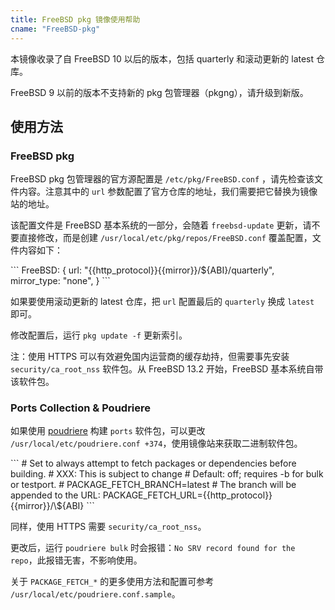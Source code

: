 ```yaml
---
title: FreeBSD pkg 镜像使用帮助
cname: "FreeBSD-pkg"
---
```


本镜像收录了自 FreeBSD 10 以后的版本，包括 quarterly 和滚动更新的 latest 仓库。

FreeBSD 9 以前的版本不支持新的 pkg 包管理器（pkgng），请升级到新版。

## 使用方法

### FreeBSD pkg

FreeBSD pkg 包管理器的官方源配置是 `/etc/pkg/FreeBSD.conf` ，请先检查该文件内容。注意其中的 `url` 参数配置了官方仓库的地址，我们需要把它替换为镜像站的地址。

该配置文件是 FreeBSD 基本系统的一部分，会随着 `freebsd-update` 更新，请不要直接修改，而是创建 `/usr/local/etc/pkg/repos/FreeBSD.conf` 覆盖配置，文件内容如下：

<CodeBlock>
```
FreeBSD: {
  url: "{{http_protocol}}{{mirror}}/${ABI}/quarterly",
  mirror_type: "none",
}
```
</CodeBlock>

如果要使用滚动更新的 latest 仓库，把 `url` 配置最后的 `quarterly` 换成 `latest` 即可。

修改配置后，运行 `pkg update -f` 更新索引。

注：使用 HTTPS 可以有效避免国内运营商的缓存劫持，但需要事先安装 `security/ca_root_nss` 软件包。从 FreeBSD 13.2 开始，FreeBSD 基本系统自带该软件包。

### Ports Collection & Poudriere

如果使用 [poudriere](https://github.com/freebsd/poudriere) 构建 `ports` 软件包，可以更改 `/usr/local/etc/poudriere.conf +374`，使用镜像站来获取二进制软件包。

<CodeBlock>
```
# Set to always attempt to fetch packages or dependencies before building.
# XXX: This is subject to change
# Default: off; requires -b <branch> for bulk or testport.
# PACKAGE_FETCH_BRANCH=latest
# The branch will be appended to the URL:
PACKAGE_FETCH_URL={{http_protocol}}{{mirror}}/\${ABI}
```
</CodeBlock>

同样，使用 HTTPS 需要 `security/ca_root_nss`。

更改后，运行 `poudriere bulk` 时会报错：`No SRV record found for the repo`，此报错无害，不影响使用。

关于 `PACKAGE_FETCH_*` 的更多使用方法和配置可参考 `/usr/local/etc/poudriere.conf.sample`。

